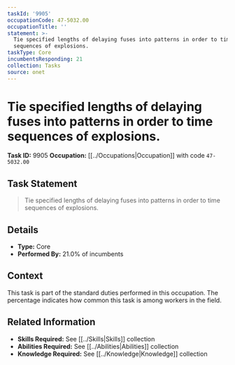 ```yaml
---
taskId: '9905'
occupationCode: 47-5032.00
occupationTitle: ''
statement: >-
  Tie specified lengths of delaying fuses into patterns in order to time
  sequences of explosions.
taskType: Core
incumbentsResponding: 21
collection: Tasks
source: onet
---
```

# Tie specified lengths of delaying fuses into patterns in order to time sequences of explosions.

**Task ID:** 9905
**Occupation:** [[../Occupations|Occupation]] with code `47-5032.00`

## Task Statement

> Tie specified lengths of delaying fuses into patterns in order to time sequences of explosions.

## Details

- **Type:** Core
- **Performed By:** 21.0% of incumbents

## Context

This task is part of the standard duties performed in this occupation. The percentage indicates how common this task is among workers in the field.

## Related Information

- **Skills Required:** See [[../Skills|Skills]] collection
- **Abilities Required:** See [[../Abilities|Abilities]] collection
- **Knowledge Required:** See [[../Knowledge|Knowledge]] collection
